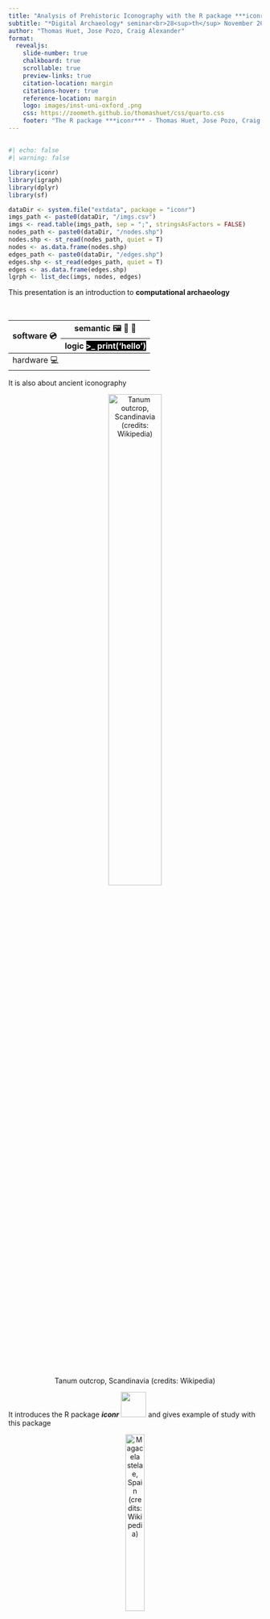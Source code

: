 ```yaml
---
title: "Analysis of Prehistoric Iconography with the R package ***iconr***"
subtitle: "*Digital Archaeology* seminar<br>28<sup>th</sup> November 2022, University of Durham"
author: "Thomas Huet, Jose Pozo, Craig Alexander"
format:
  revealjs: 
    slide-number: true
    chalkboard: true
    scrollable: true
    preview-links: true
    citation-location: margin
    citations-hover: true
    reference-location: margin
    logo: images/inst-uni-oxford_.png
    css: https://zoometh.github.io/thomashuet/css/quarto.css
    footer: "The R package ***iconr*** - Thomas Huet, Jose Pozo, Craig Alexander - <https://github.com/zoometh/iconr>"
---
```


## {}

```r
#| echo: false
#| warning: false

library(iconr)
library(igraph)
library(dplyr)
library(sf)

dataDir <- system.file("extdata", package = "iconr")
imgs_path <- paste0(dataDir, "/imgs.csv")
imgs <- read.table(imgs_path, sep = ";", stringsAsFactors = FALSE)
nodes_path <- paste0(dataDir, "/nodes.shp")
nodes.shp <- st_read(nodes_path, quiet = T)
nodes <- as.data.frame(nodes.shp)
edges_path <- paste0(dataDir, "/edges.shp")
edges.shp <- st_read(edges_path, quiet = T)
edges <- as.data.frame(edges.shp)
lgrph <- list_dec(imgs, nodes, edges)
```

This presentation is an introduction to **computational archaeology** 

<br>

<table>
<thead>
<tr>
<th rowspan="2">software 💿</th>
<th>semantic 🖼 📜 🔢</th>
</tr>
<tr>
<th>logic <span style="background-color:black; color:white;">>_ print('hello')</span></th>
</tr>
</thead>
<tbody>
<tr>
<td colspan="2">hardware 💻</td>
</tr>
</tbody>
</table>

  
  
It is also about ancient iconography<br>

<center>

![Tanum outcrop, Scandinavia (credits: Wikipedia)](https://raw.githubusercontent.com/zoometh/iconr/master/doc/img/ex-tanum-wiki.jpg){width=50%}

</center>

It introduces the R package ***iconr*** <a href="https://github.com/zoometh/iconr"><img src="https://raw.githubusercontent.com/zoometh/iconr/master/doc/img/iconr_logo.png" alt="" style="height: 50px;margin: 0 0 0 0; background: transparent;" class="demo-logo"></a> and gives example of study with this package<br>

<center>

![Magacela stelae, Spain (credits: Wikipedia)](https://raw.githubusercontent.com/zoometh/iconr/master/doc/img/ex-magacela-wiki.jpg){width=30%}

</center>

# <span style="color=#c56e40">Computational archaeology</span> {background-color="#f3e7b3"}

## {}

<th><a href="https://www.r-project.org/">
<img src="https://www.r-project.org/logo/Rlogo.svg" alt="" style="height: 100px; margin: 0 0 0 0; background: transparent;" class="demo-logo">
</a></th>

::: {.panel-tabset}

### Users

R is a scripting language for data science. It is the 1️⃣<sup>st</sup> used by archaeologists, and the 18<sup>th</sup> worldwide</p><small>- [Tiobe index 2022](https://www.tiobe.com/tiobe-index/) + [Batist and Roe, 2022](https://youtu.be/tUhHhzGSgbk?t=7499)</small>


### IDE

[RStudio](https://www.rstudio.com/) is THE graphical interface for R, Rstudio is also in the cloud ([RStudio.cloud](https://rstudio.cloud/)), [VS Code](https://code.visualstudio.com/) is a standalone source code editor multi-platforms and multi-languages

### Layouts

[R markdown](https://rmarkdown.rstudio.com/) is a notebook interface for report generation, [Shiny](https://shiny.rstudio.com/) allows the development of web interactive applications, [Quarto](https://quarto.org/) to create Powerpoint-like web interactive documents

### Packages

The [CRAN](https://cran.r-project.org/web/packages/) features 18,890 available packages. The package ***iconr*** <a href="https://github.com/zoometh/iconr"><img src="https://raw.githubusercontent.com/zoometh/iconr/master/doc/img/iconr_logo.png" alt="" style="height: 50px;margin: 0 0 0 0; background: transparent;" class="demo-logo"></a> uses 18 packages. The most distinctives are:

<table>
<thead>
<tr>
<th>package</th>
<th>description</th>
</tr>
</thead>
<tbody>
<tr>
<td><img src="https://raw.githubusercontent.com/zoometh/thomashuet/master/img/r-pkg-magick.png" width='150px' /></td>
<td>[magick](https://github.com/ropensci/magick) for image manipulation </td>
</tr>
<tr>
<td><img src="https://raw.githubusercontent.com/zoometh/thomashuet/master/img/r-pkg-igraph.png" width='150px' /></td>
<td>[igraph](https://igraph.org/r/) for graph theory and network analysis </td>
</tr>
<tr>
<td><img src="https://raw.githubusercontent.com/zoometh/thomashuet/master/img/r-pkg-sf.png" width='150px' /></td>
<td>[sf](https://cran.r-project.org/web/packages/sf/index.html) makes R a GIS </td>
</tr>
<tr>
<td><img src="https://raw.githubusercontent.com/zoometh/thomashuet/master/img/r-pkg-momocs.png" width='150px' /></td>
<td>[Momocs](https://cran.r-project.org/web/packages/Momocs/index.html) for geometric morphometric methods</td>
</tr>
</tbody>
</table>


### Resources

[sthda.com](http://www.sthda.com/english/wiki/ggplot2-line-plot-quick-start-guide-r-software-and-data-visualization) has good tutorials, [stackoverflow](https://stackoverflow.com/) is probably the place where you will find the answer you need, if you need some open software for archaeology go to [open-archaeo](https://open-archaeo.info/)

:::

## Computer stack

<a href="https://github.com">
<img src="https://github.githubassets.com/images/modules/logos_page/GitHub-Mark.png" alt="" style="height: 100px;margin: 0 0 0 0; background: transparent;" class="demo-logo">
</a>
The 🔝 popular web-platform for source code management and software development (with over 128 million public repositories)

<table>
<tbody>
  <tr>
    <td><a href="https://www.r-project.org/">
<img src="https://www.r-project.org/logo/Rlogo.svg" alt="" style="height: 80px; margin: 0 0 0 0; background: transparent;" class="demo-logo"></a></td>
  </tr>
  <tr>
    <td><a href="https://github.com">
<img src="https://github.githubassets.com/images/modules/logos_page/GitHub-Mark.png" alt="" style="height: 100px; margin: 0 0 0 0; background: transparent;" class="demo-logo">
</a></td>
  </tr>
</tbody>
</table>


# Ancient iconography {background-color="#f3e7b3"}


## <span style="color:white;">Nature of iconographic data</span> {background-iframe="https://zoometh.github.io/3DHOP/minimal/cogul.html" background-interactive="true"}

::: footer
Dataset: Roca dels Moros, Lleida, Catalunya. [3D model from the Generalitat de Catalunya](https://patrimoni.gencat.cat/ca/monuments/monumentos/conjunt-rupestre-de-la-roca-dels-moros-el-cogul/visita-virtual/visita-lliure/)
:::

## Aspectivity & Analogism

::: {.panel-tabset}

### Aspectivity

**Aspectivity** consists in representing all aspects and attributes of the subject simultaneously in order to establish a definition

---

Francfort, H.-P., Huth, C., Olmos, R., Szabó, M., & Verger, S. (2010). "Qu’est-ce que l’art protohistorique ?" *Perspective*. Actualité en histoire de l’art, (2), 195–214
  
### Analogism

The figurative purpose of the **analogist** ontology is to make present networks of correspondence between discontinuous elements

---

Descola, P. (2021). *Les formes du visible. Une anthropologie de la figuration*. Seuil.

### Examples

<center>

![Some figures of warrior chariots and characters from the Iberian and Scandinavian Late Bronze Age (Koch & Ling, 2018)](https://raw.githubusercontent.com/zoometh/iconr/master/doc/img/chariots_afy.png){width=60%}

</center>

:::

## Statement of need {auto-animate=true}


:::: {.columns}

::: {.column width="40%"}

![](https://raw.githubusercontent.com/zoometh/iconr/master/doc/img/statement-need-support-loc.png)

:::

::: {.column width="60%"}

* Spatial proximities between the graphic units (GUs) are not precisely quantified. GUs are attached to sub-areas of the support

:::

::::


## Statement of need {auto-animate=true}


:::: {.columns}

::: {.column width="40%"}

![](https://raw.githubusercontent.com/zoometh/iconr/master/doc/img/statement-need-grouping.png)
![](https://raw.githubusercontent.com/zoometh/iconr/master/doc/img/statement-need-support-loc.png)

:::

::: {.column width="60%"}

* Groupings are not self-explanatory and introduce a tedious number of groups and hinder their systematic analysis
* Spatial proximities between the graphic units (GUs) are not precisely quantified. GUs are attached to sub-areas of the support

:::

::::


## Statement of need {auto-animate=true}


:::: {.columns}

::: {.column width="40%"}

![](https://raw.githubusercontent.com/zoometh/iconr/master/doc/img/statement-need-gu-distances.png)
![](https://raw.githubusercontent.com/zoometh/iconr/master/doc/img/statement-need-grouping.png)
![](https://raw.githubusercontent.com/zoometh/iconr/master/doc/img/statement-need-support-loc.png)

:::

::: {.column width="60%"}

* Relationships and similarities between these groups are often not self-explanatory and unquantified
* Groupings are not self-explanatory and introduce a tedious number of groups and hinder their systematic analysis
* Spatial proximities between the graphic units (GUs) are not precisely quantified. GUs are attached to sub-areas of the support

:::

::::

## Statement of need {auto-animate=true}

:::: {.columns}

::: {.column width="40%"}

![](https://raw.githubusercontent.com/zoometh/iconr/master/doc/img/statement-need-vocabulary.png)
![](https://raw.githubusercontent.com/zoometh/iconr/master/doc/img/statement-need-gu-distances.png)
![](https://raw.githubusercontent.com/zoometh/iconr/master/doc/img/statement-need-grouping.png)
![](https://raw.githubusercontent.com/zoometh/iconr/master/doc/img/statement-need-support-loc.png)


:::

::: {.column width="60%"}

* Descriptive vocabularies and methods of analysis are site-dependent or period dependent
* Relationships and similarities between these groups are often not self-explanatory and unquantified
* Groupings are not self-explanatory and introduce a tedious number of groups and hinder their systematic analysis
* Spatial proximities between the graphic units (GUs) are not precisely quantified. GUs are attached to sub-areas of the support

:::

::::

## Conceptual model {auto-animate=true}

:::: {.columns}

::: {.column width="40%"}

![](https://raw.githubusercontent.com/zoometh/iconr/master/doc/img/workflow-solana-step1.png)

:::

::: {.column width="60%"}

* Some objects have a decoration

:::

::::

## Conceptual model {auto-animate=true}

:::: {.columns}

::: {.column width="40%"}

![](https://raw.githubusercontent.com/zoometh/iconr/master/doc/img/workflow-solana-step2.png)
![](https://raw.githubusercontent.com/zoometh/iconr/master/doc/img/workflow-solana-step1.png)

:::

::: {.column width="60%"}

* A decoration is composed of GUs
* Some objects have a decoration

:::

::::



## Conceptual model {auto-animate=true}

:::: {.columns}

::: {.column width="40%"}

![](https://raw.githubusercontent.com/zoometh/iconr/master/doc/img/workflow-solana-step3.png)
![](https://raw.githubusercontent.com/zoometh/iconr/master/doc/img/workflow-solana-step1.png)
![](https://raw.githubusercontent.com/zoometh/iconr/master/doc/img/workflow-solana-step2.png)

:::

::: {.column width="60%"}

* GUs can be modeled as POINTS or drawn as LINES or POLYGONS (2D)
* A decoration is composed of GUs
* Some objects have a decoration

:::

::::

## Conceptual model {auto-animate=true}

:::: {.columns}

::: {.column width="40%"}

![](https://raw.githubusercontent.com/zoometh/iconr/master/doc/img/workflow-solana-step4.png)
![](https://raw.githubusercontent.com/zoometh/iconr/master/doc/img/workflow-solana-step3.png)
![](https://raw.githubusercontent.com/zoometh/iconr/master/doc/img/workflow-solana-step1.png)
![](https://raw.githubusercontent.com/zoometh/iconr/master/doc/img/workflow-solana-step2.png)

:::

::: {.column width="60%"}

* Nodes have neighbourhood relations one with another depending on their spatial proximities ([Voronoi Diagram](https://en.wikipedia.org/wiki/Voronoi_diagram))
* GUs are considered as nodes
* GUs can be modeled as POINTS or drawn as LINES or POLYGONS (2D)
* A decoration is composed of GUs
* Some objects have a decoration

:::

::::

## Conceptual model {auto-animate=true}

:::: {.columns}

::: {.column width="40%"}

![](https://raw.githubusercontent.com/zoometh/iconr/master/doc/img/workflow-solana-step5.png)
![](https://raw.githubusercontent.com/zoometh/iconr/master/doc/img/workflow-solana-step4.png)
![](https://raw.githubusercontent.com/zoometh/iconr/master/doc/img/workflow-solana-step3.png)
![](https://raw.githubusercontent.com/zoometh/iconr/master/doc/img/workflow-solana-step1.png)
![](https://raw.githubusercontent.com/zoometh/iconr/master/doc/img/workflow-solana-step2.png)

:::

::: {.column width="60%"}

* Shape analysis and hierachical thesaurus can measure the similarities between two GUs (eg. Procrustes distance);
* A decoration is considered as a spatial graph, modeled with graph theory and analysed with network and spatial analysis
* Nodes have neighbourhood relations one with another depending on their spatial proximities ([Voronoi Diagram](https://en.wikipedia.org/wiki/Voronoi_diagram))
* GUs are considered as nodes
* GUs can be modeled as POINTS or drawn as LINES or POLYGONS (2D)
* A decoration is composed of GUs
* Some objects have a decoration


:::

::::


## Nodes

**Main nodes**

:::: {.columns}

::: {.column width="40%"}

![](https://raw.githubusercontent.com/zoometh/iconr/master/doc/img/cm1_type.png)

:::

::: {.column width="60%"}

Separated GUs showing different graphical contents (anthropomorphic figure, spear, shield, comb and ingot)

:::

::::

## Nodes {auto-animate=true}

**Shapes**

<center>

![](https://raw.githubusercontent.com/zoometh/iconr/master/doc/img/gmm-brandherm-epees-draw-panel.png){width=40%}
![](https://raw.githubusercontent.com/zoometh/iconr/master/doc/img/gmm-brandherm-epees-draw-stack.png){width=40%}

</center>

Shape analysis allows GUs of a given type to be compared and classified

## Nodes {background-iframe="http://shinyserver.cfs.unipi.it:3838/teach/iconr/gu_thes/typo_gu_figuratif.html" background-interactive="true"}

**Typology**

## Nodes {auto-animate=true}

**Typology**

By generalisation (⬆️ the tree) or by specification (⬇️ the tree), this hierarchical structure allows comparison between GUs:

```r
#| echo: false

par(mar = c(0,0,0,0))
g <- graph_from_literal(objects-+weapons,
                        objects-+personnal_item,
                        weapons-+offensive_weapons,
                        weapons-+defensive_weapons,
                        offensive_weapons-+spear,
                        offensive_weapons-+sword,
                        defensive_weapons-+shield,
                        defensive_weapons-+helmet,
                        personnal_item-+miror,
                        personnal_item-+comb)
layout <- layout.reingold.tilford(g)
plot(g,
     layout = layout,
     vertex.color = "white",
     vertex.frame.color = "white",
     vertex.size = 20,
     vertex.label.cex = 1,
     vertex.label.color = "black",
     vertex.label.family = "sans",
     edge.arrow.size = 0.5
     )
```


  - of different types (ex: a sword with a spear)
  - of different states of preservation (ex: a clearly identified horse with an unspecified quadrupede)


## Nodes {auto-animate=true}

**Attribute nodes**

:::: {.columns}

::: {.column width="60%"}

![](https://raw.githubusercontent.com/zoometh/iconr/master/doc/img/cm1_type.png)

:::

::: {.column width="40%"}

Additional GUs characterising the main node (helmet, phalus)  

:::

::::


## Edges

::: {.panel-tabset}

### Normal

<span style="color:orange;"> —— = —— </span> normal <span style="color:grey">undirected</span> edges between contiguous and contemporaneous main nodes `a` and `b`

```r
#| echo: false
#| warning: false

dataDir <- system.file("extdata", package = "iconr")
site <- "Brozas" 
decor <- "Brozas"
nds.df <- read_nds(site, decor, dataDir)
eds.df <- read_eds(site, decor, dataDir)
imgs_path <- paste0(dataDir, "/imgs.csv")
imgs <- read.table(imgs_path, sep = ";", stringsAsFactors = FALSE)
knitr::kable(eds.df, "html", align = "llcccrrrr") %>% 
  kableExtra::kable_styling(full_width = FALSE, position = "center", font_size = 20) %>%
  gsub("\\+", "+", .)
plot_dec_grph(nds.df, eds.df, imgs,
              site, decor, dataDir,
              ed.lwd = 1, ed.color = c("darkorange"),
              lbl.size = 0.7)
cat("edges list:")
sort(named_elements(lgrph[[3]], focus = "edges", nd.var = "type"))
```

### Attribute

<span style="color:orange;">- - - + - - -</span> attribute <span style="color:grey">directed</span> edges between contemporaneous nodes where the attribute node `b` is an attribute of main node `a`

```r
#| echo: false
#| warning: false

dataDir <- system.file("extdata", package = "iconr")
site <- "Zarza de Montanchez" 
decor <- "Zarza De Montanchez"
nds.df <- read_nds(site, decor, dataDir)
eds.df <- read_eds(site, decor, dataDir)
imgs_path <- paste0(dataDir, "/imgs.csv")
imgs <- read.table(imgs_path, sep = ";", stringsAsFactors = FALSE)
knitr::kable(eds.df, "html", align = "llcccrrrr", row.names = FALSE) %>% 
  kableExtra::kable_styling(full_width = FALSE, position = "center", font_size = 20)
plot_dec_grph(nds.df, eds.df, imgs,
              site, decor, dataDir,
              ed.lwd = 1, ed.color = c("darkorange"),
              lbl.size = 0.7)
cat("edges list:")
sort(named_elements(lgrph[[4]], focus = "edges", nd.var = "type"))
```


### Diachronic

<span style="color:blue;"> —— > —— </span> diachronic <span style="color:grey">directed</span> edges between non-contemporaneous nodes where the node `a` overlaps/is more recent than node `b`

```r
#| echo: false
#| warning: false

site <- "Ibahernando"
decor <- "Ibahernando"
nds.df <- read_nds(site, decor, dataDir)
eds.df <- read_eds(site, decor, dataDir)
imgs_path <- paste0(dataDir, "/imgs.csv")
imgs <- read.table(imgs_path, sep = ";", stringsAsFactors = FALSE)
knitr::kable(eds.df, "html", align = "llcccrrrr", row.names = FALSE) %>% 
  kableExtra::kable_styling(full_width = FALSE, position = "center", font_size = 20)
plot_dec_grph(nds.df, eds.df, imgs,
              site, decor, dataDir,
              lbl.size = 0.7)
cat("edges list:")
sort(named_elements(lgrph[[5]], focus = "edges", nd.var = "type"))
```

:::

## GIS entry


::: {.panel-tabset}


### Reference

![](https://raw.githubusercontent.com/zoometh/iconr/master/doc/img/gis_coordsQGIS.gif){width=70%}

### Scale


![](https://raw.githubusercontent.com/zoometh/iconr/master/doc/img/gis_scaleAll.gif){width=70%}

QGIS plugin: [Freehand raster georeferencer](https://gvellut.github.io/FreehandRasterGeoreferencer/)

### Measures

![](https://raw.githubusercontent.com/zoometh/iconr/master/doc/img/gis_scaleRuleOfThree.gif){width=70%}

### Nodes


![](https://raw.githubusercontent.com/zoometh/iconr/master/doc/img/gis_createNodes.gif){width=70%}

### Edges


![](https://raw.githubusercontent.com/zoometh/iconr/master/doc/img/gis_addEdges.gif){width=70%}

:::

## GIS entry

<center>

**One GIS project = One decoration**

</center>

1. Open a decoration image

<center>

![](https://raw.githubusercontent.com/zoometh/iconr/master/doc/img/gis_openImageGIS.gif){width=70%}

</center>

2. Create a spatialized graph

<center>

![](https://raw.githubusercontent.com/zoometh/iconr/master/doc/img/gis_inputSummary.gif){width=70%}

</center>

## Run R

Install and load packages


```r
#| echo: true

# install.packages("iconr")
# install.packages("sf")
# install.packages("dplyr")
# install.packages("knitr")
# install.packages("kableExtra")

library(iconr)
library(igraph)
library(sf)
library(dplyr)
library(knitr)
library(kableExtra)
```

## Default data - images

::: {.panel-tabset}

### from R

```r
#| echo: true

dataDir <- system.file("extdata", package = "iconr")
imgs_path <- paste0(dataDir, "/imgs.csv")
imgs <- read.table(imgs_path, sep = ";", stringsAsFactors = FALSE)
kable(imgs, "html") %>% 
  kable_styling(full_width = FALSE, position = "center", font_size = 20)
```

1.<img src="https://raw.githubusercontent.com/zoometh/iconr/master/inst/extdata/Cerro_Muriano.Cerro_Muriano_1.jpg" width='200px' />
2.<img src="https://raw.githubusercontent.com/zoometh/iconr/master/inst/extdata/Torrejon_Rubio.Torrejon_Rubio_1.jpg" width='200px' />
3.<img src="https://raw.githubusercontent.com/zoometh/iconr/master/inst/extdata/Brozas.Brozas.jpg" width='200px' />
4.<img src="https://raw.githubusercontent.com/zoometh/iconr/master/inst/extdata/Zarza_de_Montanchez.Zarza_De_Montanchez.jpg" width='200px' />
5.<img src="https://raw.githubusercontent.com/zoometh/iconr/master/inst/extdata/Ibahernando.Ibahernando.jpg" width='200px' />

### data


<div>
<a href="https://github.com">
<img src="https://github.githubassets.com/images/modules/logos_page/GitHub-Mark.png" alt="" style="height: 50px;margin: 0 0 0 0; background: transparent;" class="demo-logo"></a>
<span class= smalltext><a href="https://github.com/zoometh/iconr/blob/master/inst/extdata/imgs.tsv">https://github.com/zoometh/iconr/blob/master/inst/extdata/imgs.tsv</a></span>
</div>

<script src="https://gist.github.com/zoometh/d00ed1575e69087efd7e006cc9cf00e5.js"></script>

<img src="C:/Users/Thomas Huet/Documents/R/win-library/4.1/iconr/extdata/Cerro_Muriano.Cerro_Muriano_1.jpg" alt="" style="height: 200px;margin: 0 0 0 0; background: transparent;" class="demo-logo"></a>
<img src="C:/Users/Thomas Huet/Documents/R/win-library/4.1/iconr/extdata/Torrejon_Rubio.Torrejon_Rubio_1.jpg" alt="" style="height: 200px;margin: 0 0 0 0; background: transparent;" class="demo-logo"></a>
<img src="C:/Users/Thomas Huet/Documents/R/win-library/4.1/iconr/extdata/Brozas.Brozas.jpg" alt="" style="height: 200px;margin: 0 0 0 0; background: transparent;" class="demo-logo"></a>
<img src="C:/Users/Thomas Huet/Documents/R/win-library/4.1/iconr/extdata/Zarza_de_Montanchez.Zarza_De_Montanchez.jpg" alt="" style="height: 200px;margin: 0 0 0 0; background: transparent;" class="demo-logo"></a>
<img src="C:/Users/Thomas Huet/Documents/R/win-library/4.1/iconr/extdata/Ibahernando.Ibahernando.jpg" alt="" style="height: 200px;margin: 0 0 0 0; background: transparent;" class="demo-logo"></a>

:::

## Default data - nodes

::: {.panel-tabset}

### from R

```r
#| echo: true

nodes_path <- paste0(dataDir, "/nodes.shp")
nodes.shp <- st_read(nodes_path, quiet = T)
nodes <- as.data.frame(nodes.shp)
kable(nodes, "html") %>% 
  kable_styling(full_width = FALSE, position = "center", font_size = 20)
```

### data

<div>
<a href="https://github.com">
<img src="https://github.githubassets.com/images/modules/logos_page/GitHub-Mark.png" alt="" style="height: 50px;margin: 0 0 0 0; background: transparent;" class="demo-logo"></a>
<span class= smalltext><a href="https://github.com/zoometh/iconr/blob/master/inst/extdata/nodes.tsv">https://github.com/zoometh/iconr/blob/master/inst/extdata/nodes.tsv</a></span>
</div>

<script src="https://gist.github.com/zoometh/6a91b544989db141d5a1a4b7b72ed123.js"></script>


:::

## Default data - edges

::: {.panel-tabset}

### from R

```r
#| echo: true

edges_path <- paste0(dataDir, "/edges.shp")
edges.shp <- st_read(edges_path, quiet = T)
edges <- as.data.frame(edges.shp)
kable(edges, "html") %>% 
  kable_styling(full_width = FALSE, position = "center", font_size = 20)
```

### data

<div>
<a href="https://github.com">
<img src="https://github.githubassets.com/images/modules/logos_page/GitHub-Mark.png" alt="" style="height: 50px;margin: 0 0 0 0; background: transparent;" class="demo-logo"></a>
<span class= smalltext><a href="https://github.com/zoometh/iconr/blob/master/inst/extdata/edges.tsv">https://github.com/zoometh/iconr/blob/master/inst/extdata/edges.tsv</a></span>
</div>

<script src="https://gist.github.com/zoometh/dfa9fb0305961710e28e6d0a05b69eb3.js"></script>

:::


## Functions {auto-animate=true}

Plot the first graph of the ***iconr*** <a href="https://github.com/zoometh/iconr"><img src="https://raw.githubusercontent.com/zoometh/iconr/master/doc/img/iconr_logo.png" alt="" style="height: 50px;margin: 0 0 0 0; background: transparent;" class="demo-logo"></a> default dataset

```.r
dataDir <- system.file("extdata", package = "iconr")
imgs <- read.table(paste0(dataDir, "/imgs.csv"), sep = ";", stringsAsFactors = FALSE)
nodes.shp <- st_read(paste0(dataDir, "/nodes.shp"), quiet = T)
nodes <- as.data.frame(nodes.shp)
edges.shp <- st_read(paste0(dataDir, "/edges.shp"), quiet = T)
edges <- as.data.frame(edges.shp)
lgrph <- list_dec(imgs, nodes, edges)
g <- lgrph[[1]]
plot(g)
```

## Functions {auto-animate=true}

Plot the first graph of the ***iconr*** <a href="https://github.com/zoometh/iconr"><img src="https://raw.githubusercontent.com/zoometh/iconr/master/doc/img/iconr_logo.png" alt="" style="height: 50px;margin: 0 0 0 0; background: transparent;" class="demo-logo"></a> default dataset

```r
#| echo: true

dataDir <- system.file("extdata", package = "iconr")
imgs <- read.table(paste0(dataDir, "/imgs.csv"), sep = ";", stringsAsFactors = FALSE)
nodes.shp <- st_read(paste0(dataDir, "/nodes.shp"), quiet = T)
nodes <- as.data.frame(nodes.shp)
edges.shp <- st_read(paste0(dataDir, "/edges.shp"), quiet = T)
edges <- as.data.frame(edges.shp)
lgrph <- list_dec(imgs, nodes, edges)
g <- lgrph[[1]]
plot(g)
```


## Functions {auto-animate=true}


```r
#| echo: true

class(g)
```

## Functions {auto-animate=true}

```r
#| echo: true

g$site
```

## Functions {auto-animate=true}

```r
#| echo: true

g$decor
```

## Functions {auto-animate=true}

```r
#| echo: true

named_elements(g, focus = "edges", nd.var = "type")
```



## Functions {auto-animate=true}

```r
#| echo: true
#| warning: false

nodes <- read_nds(g$site, g$decor, dataDir)
edges <- read_eds(g$site, g$decor, dataDir)
plot_dec_grph(nodes = nodes,
              edges = edges,
              imgs = imgs,
              site = g$site, 
              decor = g$decor, 
              dir = dataDir,
              nd.var = "type")
```

## Functions {auto-animate=true}

```r
#| echo: true
#| warning: false

nodes <- read_nds(g$site, g$decor, dataDir)
edges <- read_eds(g$site, g$decor, dataDir)
plot_dec_grph(nodes = nodes,
              edges = edges,
              imgs = imgs,
              site = g$site, 
              decor = g$decor, 
              dir = dataDir,
              nd.var = "type",
              nd.size = degree(g)/2,
              lbl.size = 0.1)
```

## Functions {auto-animate=true}

```r
#| echo: true
#| warning: false

dec.to.compare <- c(3, 4)
g.compar <- list_compar(lgrph, nd.var = "type")
plot_compar(listg = g.compar, 
            dec2comp = dec.to.compare,
            focus = "nodes",
            nd.size = c(0.5, 1.5),
            dir = dataDir) 
```

## Functions {auto-animate=true}

```r
#| echo: true
#| warning: false

dec.to.compare <- c(3, 4)
g.compar <- list_compar(lgrph, nd.var = "type")
plot_compar(listg = g.compar, 
            dec2comp = dec.to.compare,
            focus = "edges",
            nd.size = c(0.5, 1.5),
            dir = dataDir) 
```

## Functions {auto-animate=true}

```r
#| echo: true
#| warning: false

df.same_edges <- same_elements(lgrph, nd.var = "type", focus = "edges")
knitr::kable(df.same_edges, row.names = TRUE, escape = F, table.attr = "style='width:40%;'",
             caption = "Count of common edges between decorations") %>%
  column_spec(1, bold=TRUE) %>%
  kableExtra::kable_styling(position = "center", font_size = 24)
```

## Functions {auto-animate=true}

Plot the Ibahernando stelae, GUs `id`

```r
#| echo: true
#| warning: false

site <- decor <- "Ibahernando"
nds.df <- read_nds(site, decor, dataDir)
eds.df <- read_eds(site, decor, dataDir)
plot_dec_grph(nds.df, eds.df, imgs,
              site, decor, dataDir)
```

## Functions {auto-animate=true}

Plot the Ibahernando stelae, GUs `type`

```r
#| echo: true
#| warning: false

site <- decor <- "Ibahernando"
nds.df <- read_nds(site, decor, dataDir)
eds.df <- read_eds(site, decor, dataDir)
plot_dec_grph(nds.df, eds.df, imgs,
              site, decor, dataDir,
              nd.var = "type")
```

## Functions {auto-animate=true}

Plot the Ibahernando stelae and remove the Latin writing GU (`ecriture`, `id` = `1`) from the studied graph by selecting GUs contemporaneous to the sword (`id` = `4`) 

```.r
site <- decor <- "Ibahernando"
nds.df <- read_nds(site, decor, dataDir)
eds.df <- read_eds(site, decor, dataDir)
selected.nd <- 4
l_dec_df <- contemp_nds(nds.df, eds.df, selected.nd)
plot_dec_grph(l_dec_df$nodes, l_dec_df$edges, imgs,
              site, decor, dataDir,
              nd.var = "type")
```

```r
#| echo: false
#| warning: false

site <- decor <- "Ibahernando"
nds.df <- read_nds(site, decor, dataDir)
eds.df <- read_eds(site, decor, dataDir)
selected.nd <- 4
l_dec_df <- contemp_nds(nds.df, eds.df, selected.nd)
plot_dec_grph(l_dec_df$nodes, l_dec_df$edges, imgs,
              site, decor, dataDir,
              nd.var = "type")
```


# Study {background-color="#f3e7b3"}


## Dataset

::: {.panel-tabset}

### Sources

:::: {.columns}

::: {.column width="40%"}

<img src="https://raw.githubusercontent.com/zoometh/iconr/master/doc/img/sources-catalog-diazguardamino.png" width='500px' />

:::

::: {.column width="60%"}

Díaz-Guardamino Uribe, M. (2010). *Las estelas decoradas en la Prehistoria de la Península Ibérica* (Universidad Complutense de Madrid, Servicio de Publicaciones)<br>
<span class="smalltext">url:  [https://eprints.ucm.es/11070/1/T32200.pdf](https://eprints.ucm.es/11070/1/T32200.pdf)</span>

:::

::::

### Corpus

<img src="https://raw.githubusercontent.com/zoometh/iconr/master/doc/img/stelebouclier/spat_stele_bouclier.png" width='100%' />

:::

## Variables (local) {auto-animate=true}

:::: {.columns}

::: {.column width="60%"}

<img src="https://raw.githubusercontent.com/zoometh/iconr/master/doc/img/stelebouclier/var/graph.png" width='500px' />

:::

::: {.column width="40%"}

Spatialized graph

:::

::::

## Variables (local) {auto-animate=true}

:::: {.columns}

::: {.column width="60%"}

<img src="https://raw.githubusercontent.com/zoometh/iconr/master/doc/img/stelebouclier/var/typo.png" width='500px' />

:::

::: {.column width="40%"}

Types

:::

::::

## Variables (local) {auto-animate=true}

:::: {.columns}

::: {.column width="60%"}

<img src="https://raw.githubusercontent.com/zoometh/iconr/master/doc/img/stelebouclier/var/long_cm.png" width='500px' />

:::

::: {.column width="40%"}

Maximum length (cm)

:::

::::

## Variables (local) {auto-animate=true}

:::: {.columns}

::: {.column width="60%"}

<img src="https://raw.githubusercontent.com/zoometh/iconr/master/doc/img/stelebouclier/var/orient.png" width='500px' />

:::

::: {.column width="40%"}

Orientation (see [thesaurus](http://shinyserver.cfs.unipi.it:3838/teach/iconr/gu_thes/typo_gu_figuratif.html))

:::

::::

## Variables (local) {auto-animate=true}

:::: {.columns}

::: {.column width="60%"}

<img src="https://raw.githubusercontent.com/zoometh/iconr/master/doc/img/stelebouclier/var/techno.png" width='500px' />

:::

::: {.column width="40%"}

Technology (pecked, incised, painted, etc.)

:::

::::


## Variables (local) {auto-animate=true}

:::: {.columns}

::: {.column width="60%"}

<img src="https://raw.githubusercontent.com/zoometh/iconr/master/doc/img/stelebouclier/var/complet.png" width='500px' />

:::

::: {.column width="40%"}

Completness

:::

::::

## Variables (local) {auto-animate=true}

:::: {.columns}

::: {.column width="60%"}

<img src="https://raw.githubusercontent.com/zoometh/iconr/master/doc/img/stelebouclier/var/betweenness.png" width='500px' />

:::

::: {.column width="40%"}

Betweenness centrality

:::

::::

## Variables (local) {auto-animate=true}

:::: {.columns}

::: {.column width="60%"}

<img src="https://raw.githubusercontent.com/zoometh/iconr/master/doc/img/stelebouclier/var/closeness.png" width='500px' />

:::

::: {.column width="40%"}

Closeness centrality

:::

::::


## Variables (local) {auto-animate=true}

:::: {.columns}

::: {.column width="60%"}

<img src="https://raw.githubusercontent.com/zoometh/iconr/master/doc/img/stelebouclier/var/domition.png" width='500px' />

:::

::: {.column width="40%"}

Domination

:::

::::

## Variables (local) {auto-animate=true}

:::: {.columns}

::: {.column width="60%"}

<img src="https://raw.githubusercontent.com/zoometh/iconr/master/doc/img/stelebouclier/var/chr_1.png" width='500px' />

:::

::: {.column width="40%"}

Cultural attribution

:::

::::

## Variables (local) {auto-animate=true}

:::: {.columns}

::: {.column width="60%"}

<img src="https://raw.githubusercontent.com/zoometh/iconr/master/doc/img/stelebouclier/var/ug_tq.png" width='500px' />

:::

::: {.column width="40%"}

Chronological attribution

:::

::::

## Descriptive statistics - domination

:::{.column-screen-inset}

![](https://raw.githubusercontent.com/zoometh/iconr/master/doc/img/stelebouclier/analysis1D/ug_n_centralities/ugs_rel_deepness_by_types.png){width=150%}

:::

## Descriptive statistics - lengths


![](https://raw.githubusercontent.com/zoometh/iconr/master/doc/img/stelebouclier/analysis1D/ug_n_dimensions/ugs_abs_dim_by_types.png)


## Descriptive statistics - orientations

::: {.panel-tabset}

### By stelae (selected types)

![](https://raw.githubusercontent.com/zoometh/iconr/master/doc/img/stelebouclier/analysis1D/ug_n_orientations/ugs_orient_by_decorations.png)

### By type (selected types)

![](https://raw.githubusercontent.com/zoometh/iconr/master/doc/img/stelebouclier/analysis1D/ug_n_orientations/ugs_orient_by_types_bouclier.png){width=50%}

![](https://raw.githubusercontent.com/zoometh/iconr/master/doc/img/stelebouclier/analysis1D/ug_n_orientations/ugs_orient_by_types_epee.png){width=50%}

![](https://raw.githubusercontent.com/zoometh/iconr/master/doc/img/stelebouclier/analysis1D/ug_n_orientations/ugs_orient_by_types_lance.png){width=50%}

:::


## Variables (global) {auto-animate=true}

<img src="https://raw.githubusercontent.com/zoometh/iconr/master/doc/img/stelebouclier/analysis1D/dec_histo/all_graphs_info.png" width='100%' />

## Variables (global) {auto-animate=true}

:::: {.columns}

::: {.column width="50%"}

<img src="https://raw.githubusercontent.com/zoometh/iconr/master/doc/img/stelebouclier/analysis1D/dec_histo/nodes_without_attributes_histo.png" width='500px' />

:::

::: {.column width="50%"}

<img src="https://raw.githubusercontent.com/zoometh/iconr/master/doc/img/stelebouclier/analysis1D/dec_histo/edges_normal_histo.png" width='500px' />

:::

::::

## Variables (global) {auto-animate=true}

:::: {.columns}

::: {.column width="50%"}

<img src="https://raw.githubusercontent.com/zoometh/iconr/master/doc/img/stelebouclier/analysis1D/dec_histo/nodes__attributes_histo.png" width='500px' />

:::

::: {.column width="50%"}

<img src="https://raw.githubusercontent.com/zoometh/iconr/master/doc/img/stelebouclier/analysis1D/dec_histo/edges_attributes_histo.png" width='500px' />

:::

::::


## Exploratory statistics

::: {.panel-tabset}

### Distance matrix

![](https://raw.githubusercontent.com/zoometh/iconr/master/doc/img/stelebouclier/analysis2D/hmap_common_e_all_decor_with_attributes.png)

### Foios *vs* Ategua

:::: {.columns}

::: {.column width="50%"}

<img src="https://raw.githubusercontent.com/zoometh/iconr/master/doc/img/stelebouclier/var/ex_foios.png" width='500px' />

:::

::: {.column width="50%"}

<img src="https://raw.githubusercontent.com/zoometh/iconr/master/doc/img/stelebouclier/var/ex_ategua.png" width='500px' />

:::

::::

### Clustering

![](https://raw.githubusercontent.com/zoometh/iconr/master/doc/img/stelebouclier/analysis2D/clustering_attributes.png)


:::


# Thank<br>you! {background-color="#f3e7b3"}






